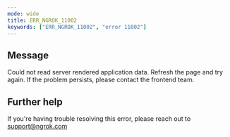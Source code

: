 ```yaml
---
mode: wide
title: ERR_NGROK_11002
keywords: ["ERR_NGROK_11002", "error 11002"]
---
```


## Message

Could not read server rendered application data. Refresh the page and try again. If the problem persists, please contact the frontend team.

## Further help

If you're having trouble resolving this error, please reach out to [support@ngrok.com](mailto:support@ngrok.com?subject=Help%20with%20ERR_NGROK_11002)
